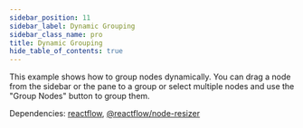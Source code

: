 ```yaml
---
sidebar_position: 11
sidebar_label: Dynamic Grouping
sidebar_class_name: pro
title: Dynamic Grouping
hide_table_of_contents: true
---
```



This example shows how to group nodes dynamically. You can drag a node from the sidebar or the pane to a group or select multiple nodes and use the "Group Nodes" button to group them.

Dependencies: [reactflow](https://www.npmjs.com/package/reactflow), [@reactflow/node-resizer](https://www.npmjs.com/package/@reactflow/node-resizer)

<ProExampleViewer slug="dynamic-grouping" />
